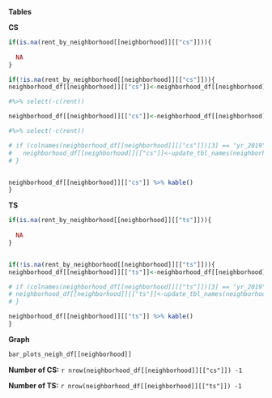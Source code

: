 

**Tables**


**CS**

```r
if(is.na(rent_by_neighborhood[[neighborhood]][["cs"]])){
  
  NA
}

if(!is.na(rent_by_neighborhood[[neighborhood]][["cs"]])){
neighborhood_df[[neighborhood]][["cs"]]<-neighborhood_df[[neighborhood]][["cs"]] 

#%>% select(-c(rent))

neighborhood_df[[neighborhood]][["cs"]]<-neighborhood_df[[neighborhood]][["cs"]] 

#%>% select(-c(rent))

# if (colnames(neighborhood_df[[neighborhood]][["cs"]])[3] == "yr_2019"){
#   neighborhood_df[[neighborhood]][["cs"]]<-update_tbl_names(neighborhood_df[[neighborhood]][["cs"]])
# }


neighborhood_df[[neighborhood]][["cs"]] %>% kable()
}
```


**TS**

```r
if(is.na(rent_by_neighborhood[[neighborhood]][["ts"]])){
  
  NA
}


if(!is.na(rent_by_neighborhood[[neighborhood]][["ts"]])){
neighborhood_df[[neighborhood]][["ts"]]<-neighborhood_df[[neighborhood]][["ts"]] #%>% select(-c(rent))

# if (colnames(neighborhood_df[[neighborhood]][["ts"]])[3] == "yr_2019"){
# neighborhood_df[[neighborhood]][["ts"]]<-update_tbl_names(neighborhood_df[[neighborhood]][["ts"]])
# }

neighborhood_df[[neighborhood]][["ts"]] %>% kable()
}
```



**Graph**

```r
bar_plots_neigh_df[[neighborhood]]
```

**Number of CS:** `r nrow(neighborhood_df[[neighborhood]][["cs"]]) -1` 

**Number of TS:** `r nrow(neighborhood_df[[neighborhood]][["ts"]]) -1` 



